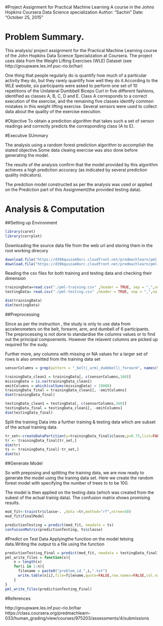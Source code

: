 #Project Assignment for Practical Machine Learning
A course in the Johns Hopkins Coursera Data Science specialization
Author: "Sachin"
Date: "October 25, 2015"

# Problem Summary.
This analysis/ project assignment for the Practical Machine Learning course of the John Hopkins Data Science Specialization at Coursera. The project uses data from the Weight Lifting Exercises (WLE) Dataset (see http://groupware.les.inf.puc-rio.br/har)

One thing that people regularly do is quantify how much of a particular activity they do, but they rarely quantify how well they do it.According to the WLE website, six participants were asked to perform one set of 10 repetitions of the Unilateral Dumbbell Biceps Curl in five different fashions, identified as classes A, B, C, D and E. Class A corresponds to a correct execution of the exercise, and the remaining five classes identify common mistakes in this weight lifting exercise. Several sensors were used to collect data about the quality of the exercise execution. 

#Objective
To obtain a prediction algorithm that takes such a set of sensor readings and correctly predicts the corresponding class (A to E).

#Executive SUmmary
 
The analysis using a random forest prediction algorithm to accomplish the stated objective.Some data cleaing exercise was also done before generating the model. 

The results of the analysis confirm that the model provided by this algorithm achieves a high prediction accuracy (as indicated by several prediction quality indicators).

The predction model constructed as per the analysis  was used or applied on the Prediction part of this Assignment(the provided testing data). 

# Analysis & Computation

##Setting up Environment

```r
library(caret)
library(corrplot)
```
Downloading the source data file from the web url and storing them in the root working direcory
```r
download.file("https://d396qusza40orc.cloudfront.net/predmachlearn/pml-training.csv",destfile = "./pml-training.csv",method="curl")
download.file("https://d396qusza40orc.cloudfront.net/predmachlearn/pml-testing.csv",destfile="./pml-testing.csv",method="curl")
```

Reading the csv files for both training and testing data and checking their dimension
```r
trainingData=read.csv("./pml-training.csv" ,header = TRUE, sep = ",",na.strings = c("NA", "#DIV/0!"))
testingData= read.csv("./pml-testing.csv" ,header = TRUE, sep = ",",na.strings = c("NA", "#DIV/0!"))

dim(trainingData)
dim(testingData)
```

##Preprocessing

Since as per the instruction , the study is only to use data  from accelerometers on the belt, forearm, arm, and dumbell of 6 participants. 
The preprocessing is not done to standardise the columns values or to find out the principal compoenents. However the relavent columns are picked up required for the sudy.

Further more, any columns with missing or NA values for a larger set of rows is also ommitted from the training data set

```r
sensorColumns = grep(pattern = "_belt|_arm|_dumbbell|_forearm", names(trainingData))

trainingData_clean1 = trainingData[, c(sensorColumns,160)]
missingData = is.na(trainingData_clean1)
omitColumns = which(colSums(missingData) > 19000)
trainingData_final = trainingData_clean1[, -omitColumns]
dim(trainingData_final)

testingData_clean1 = testingData[, c(sensorColumns,160)]
testingData_final = testingData_clean1[, -omitColumns]
dim(testingData_final)

```


Split the training Data into a further training & testing data which are subset of the actual training data.
```r
tr_set<-createDataPartition(y=trainingData_final$classe,p=0.75,list=FALSE)
tr <- trainingData_final[tr_set,]
dim(tr)
ts <- trainingData_final[-tr_set,]
dim(ts)
```


##Generate Model

So with preposing and splitting the training data, we are now ready to generate the model using the traning data set. Here we create the random forest model with specifying the number of trees to to be 100.


The model is then applied on the testing data (which was created from the subest of the actual trainig data). The confusion matrix shows promising results.

```r
mod_fit<-train(tr$classe~. ,data =tr,method="rf",ntree=50)
mod_fit$finalModel

predictionTesting = predict(mod_fit, newdata = ts)
confusionMatrix(predictionTesting, ts$classe)
```  

#Predict on Test Data
Applyingthe function on  the model tetsing data.Writing the output to a file using the function

```r
predictionTesting_Final = predict(mod_fit, newdata = testingData_final)
pml_write_files = function(x){
    n = length(x)
    for(i in 1:n){
      filename = paste0("problem_id_",i,".txt")
      write.table(x[i],file=filename,quote=FALSE,row.names=FALSE,col.names=FALSE)
    }
} 
pml_write_files(predictionTesting_Final) 
```




#References

http://groupware.les.inf.puc-rio.br/har
https://class.coursera.org/predmachlearn-033/human_grading/view/courses/975203/assessments/4/submissions
